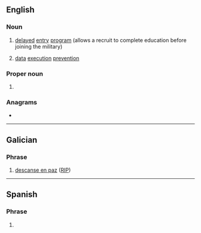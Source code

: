 {{also|dep|dép|dep.|đẹp}}
==English==

===Noun===
{{en-noun}}

# {{lb|en|US|military}} [[delayed]] [[entry]] [[program]] (allows a recruit to complete education before joining the military)
# {{lb|en|computing}} [[data]] [[execution]] [[prevention]]

===Proper noun===
{{en-proper noun}}

# {{initialism of|lang=en|[[department|Department]] of [[environmental|Environmental]] [[protection|protection]]}}

===Anagrams===
* {{anagrams|en|a=dep|DPE|EDP|EPD|PDE|PED|Pde|ped}}

----

==Galician==

===Phrase===
{{head|gl|phrase}}

# [[descanse en paz]] ([[RIP]])

----

==Spanish==

===Phrase===
{{head|es|phrase}}

# {{initialism of|lang=es|descanse en paz||[[RIP]]}}